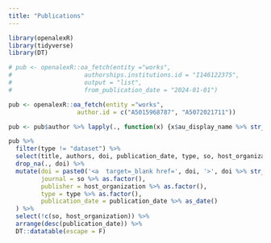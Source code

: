 ```yaml
---
title: "Publications"
---
```


<!-- # ```{r, echo=FALSE, message=FALSE} -->
<!-- #  -->
<!-- # library(bib2df) -->
<!-- # library(tidyverse) -->
<!-- # library(DT) -->
<!-- #  -->
<!-- # bib_dat <- bib2df("BIOgenies.bib", separate_names = TRUE) -->
<!-- #  -->
<!-- # test1 <- bib_dat %>%  -->
<!-- #   select(BIBTEXKEY, AUTHOR, JOURNAL, TITLE, YEAR, DOI, PUBLISHER) -->
<!-- #    -->
<!-- # authors <- lapply(test1$AUTHOR, function(x){ -->
<!-- #   x$full_name %>% str_flatten(collapse = ", ") %>% rbind() -->
<!-- # }) %>%   -->
<!-- #   tibble(authors = .)  -->
<!-- #  -->
<!-- # new_df <- cbind(authors, test1) -->
<!-- #  -->
<!-- #  -->
<!-- # new_df$authors <- new_df$authors %>%  -->
<!-- #   str_remove_all(., "[{}]") -->
<!-- #  -->
<!-- # new_df$TITLE <- new_df$TITLE %>%  -->
<!-- #   str_remove_all(., "[{}]") -->
<!-- #  -->
<!-- # new_df %>%  -->
<!-- #   mutate(journal = if_else(is.na(JOURNAL), PUBLISHER, JOURNAL), -->
<!-- #          title = TITLE, -->
<!-- #          doi = DOI, -->
<!-- #          year = YEAR) %>%  -->
<!-- #   arrange(desc(year)) %>%  -->
<!-- #   select(title, authors, doi, year, journal) %>%  -->
<!-- #   datatable() -->
<!-- #  -->
<!-- # ``` -->



```r

library(openalexR)
library(tidyverse)
library(DT)

# pub <- openalexR::oa_fetch(entity ="works",
#                    authorships.institutions.id = "I146122375",
#                    output = "list",
#                    from_publication_date = "2024-01-01")

pub <- openalexR::oa_fetch(entity ="works",
                   author.id = c("A5015968787", "A5072021711"))

pub <- pub$author %>% lapply(., function(x) {x$au_display_name %>% str_flatten(., collapse = ", ")}) %>% unlist() %>% tibble(authors = .) %>% cbind(pub, .)

pub %>% 
  filter(type != "dataset") %>% 
  select(title, authors, doi, publication_date, type, so, host_organization) %>% 
  drop_na(., doi) %>%
  mutate(doi = paste0('<a  target=_blank href=', doi, '>', doi %>% str_remove(., "https://doi.org/"),'</a>'),
         journal = so %>% as.factor(),
         publisher = host_organization %>% as.factor(),
         type = type %>% as.factor(),
         publication_date = publication_date %>% as_date()
  ) %>% 
  select(!c(so, host_organization)) %>% 
  arrange(desc(publication_date)) %>%
  DT::datatable(escape = F)

```

